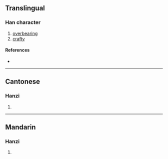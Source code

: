 {{character info}}
==Translingual==

===Han character===
{{Han char|rn=61|rad=心|as=17|sn=20|four=94081|canj=PLPC|ids=⿰忄冀}}

# [[overbearing]]
# [[crafty]]

====References====
* {{Han ref|kx=0408.380|dkj=11482|dj=0750.130|hdz=42370.120|uh=61FB|ud=25083|bh=F241|bd=62017}}

----

==Cantonese==

===Hanzi===
{{yue-hanzi|jyut=[[kei3]]|y=kei3}}

# {{rfdef|yue|sort=心17}}

----

==Mandarin==

===Hanzi===
{{cmn-hanzi|pin=[[jì]] ([[ji4]])|wg=chi<sup>4</sup>}}

# {{rfdef|cmn|sort=心17}}